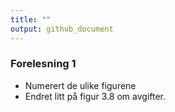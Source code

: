 ```yaml
---
title: ""
output: github_document
---
```


### Forelesning 1 
- Numerert de ulike figurene
- Endret litt på figur 3.8 om avgifter.
